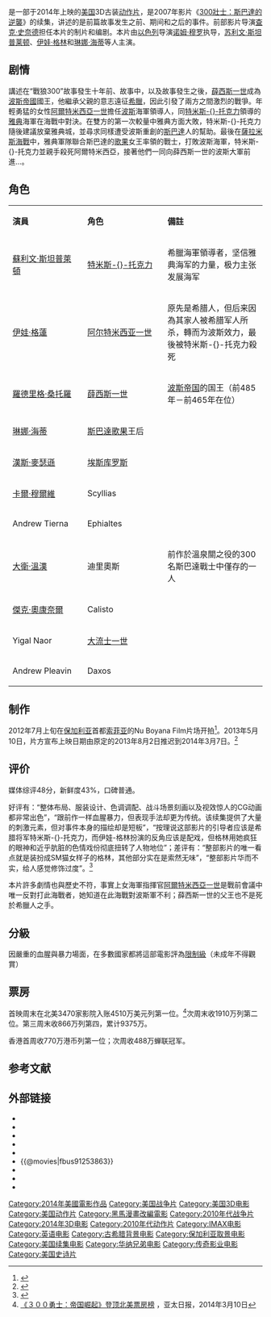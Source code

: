 {{noteTA
|G1 = Movie
|G2 = Show
|T = zh-tw:300壯士：帝國崛起; zh-hk:戰狼300：帝國崛起; zh-cn:300勇士：帝国崛起;
|1 = zh-tw:300壯士：帝國崛起; zh-hk:戰狼300：帝國崛起; zh-cn:300勇士：帝国崛起;
|2=zh-hk:戰狼300;zh-tw:300壯士:斯巴達的逆襲;zh-cn:斯巴达三百勇士;
|3=zh-cn:扎克·施奈德;zh-tw:查克·史奈德;zh-hk:錫·史拉達;
|4=zh-cn:扎克;zh-tw:查克;zh-hk:錫;
|5=zh-cn:施奈德;zh-tw:史奈德;zh-hk:史拉達;
}}
{{Infobox film
| name = 300壯士：帝國崛起
| original_name = ''300: Rise of an Empire''
| image = 戰狼300：帝國崛起.jpg
| alt = 
| caption = 香港海報
| director = [[诺姆·穆罗|诺姆·穆罗]]
| producer = 吉安尼·努纳利<br />[[马克·坎顿|马克·坎顿]]<br />[[查克·史奈德|查克·史奈德]]<br />[[德博拉·斯奈德|德博拉·斯奈德]]<br />伯尼·戈德曼
| screenplay = 查克·史奈德<br />柯特·约翰斯塔德
| based on = {{based on|''Xerxes''（未出版）<ref>{{cite web |last=Schaefer |first=Sandy |script-title=en:First Look At ’300′ Prequel Comic Book |url=http://screenrant.com/300-prequel-comic-book-xerxes-sandy-62930/ |work=ScreenRant |accessdate=2013-02-01 |archive-date=2013-01-30 |archive-url=https://web.archive.org/web/20130130002741/http://screenrant.com/300-prequel-comic-book-xerxes-sandy-62930/ |dead-url=no }}</ref><ref>{{cite web|last=Sitterson|first=Aubrey|title=Comic-Con 2011: Xerxes Is Now 300: Battle of Artemisia|url=http://www.ugo.com/movies/the-300-spin-off-xerxes-is-now-300-battle-of-artemisia|work=[[UGO_Networks|UGO Networks]]|accessdate=2013-02-01|deadurl=yes|archiveurl=https://web.archive.org/web/20130219033637/http://www.ugo.com/movies/the-300-spin-off-xerxes-is-now-300-battle-of-artemisia|archivedate=2013-02-19}}</ref> |[[弗兰克·米勒|弗兰克·米勒]]}}
| narrator = 
| starring = [[苏利文·斯坦普莱顿|苏利文·斯坦普莱顿]]<br />[[伊娃·格林|伊娃·格林]]<br />[[琳娜·海蒂|琳娜·海蒂]]<br>[[罗德里格·桑托罗|罗德里格·桑托罗]]
| music = [[Junkie_XL|Junkie XL]]<ref>{{cite web |url=http://www.300themovie.com/ |title=Junkie XL score composer for 300: Rise of an Empire |publisher=300themovie.com |date= |accessdate=2013-08-15 |archive-date=2013-10-03 |archive-url=https://web.archive.org/web/20131003150302/https://300themovie.com/ |dead-url=no }}</ref>
| cinematography = 西蒙·达根
| editing =怀亚特·史密斯<br />[[戴维·布伦纳|戴维·布伦纳]]
| studio = [[传奇电影公司|传奇电影公司]]<br />[[虚拟制作室|虚拟制作室]]<br />Cruel and Unusual Films<br />Atmosphere Pictures<br />Hollywood Gang Productions
| distributor = [[华纳兄弟|华纳兄弟]]
| released = {{Film date|2014|03|07}}
| runtime = 102分钟
| country = {{美国}}
| language = [[英語|英語]]
| budget = $1.1亿美元
| gross = $3.37億美元<ref>{{cite web |url=http://www.boxofficemojo.com/movies/?id=300sequel.htm |title=300: Rise of an Empire (2014) |publisher=[[Box_Office_Mojo|Box Office Mojo]] |date=2014-04-14 |accessdate=2014-04-16 |archive-date=2015-11-17 |archive-url=https://web.archive.org/web/20151117025845/http://www.boxofficemojo.com/movies/?id=300sequel.htm |dead-url=no }}</ref>
| preceded_by = [[300壯士：斯巴達的逆襲|300壯士：斯巴達的逆襲]] 
| cn_name = 300勇士：帝国崛起
| hk_name = 戰狼300：帝國崛起
| tw_name = 300壯士：帝國崛起
}}

{{作品名稱|name=''300: Rise of an Empire''|hk=戰狼300：帝國崛起|tw=300壯士：帝國崛起|cn=300勇士：帝国崛起}}是一部于2014年上映的[[美国|美国]]3D古装[[动作片|动作片]]，是2007年影片《[[300壯士：斯巴達的逆襲|300壯士：斯巴達的逆襲]]》的续集，讲述的是前篇故事发生之前、期间和之后的事件。前部影片导演[[查克·史奈德|查克·史奈德]]担任本片的制片和编剧。本片由[[以色列|以色列]]导演[[诺姆·穆罗|诺姆·穆罗]]执导，[[苏利文·斯坦普莱顿|苏利文·斯坦普莱顿]]、[[伊娃·格林|伊娃·格林]]和[[琳娜·海蒂|琳娜·海蒂]]等人主演。

== 剧情 ==
講述在“戰狼300”故事發生十年前、故事中，以及故事發生之後，[[薛西斯一世|薛西斯一世]]成為[[波斯帝國|波斯帝國]]國王，他繼承父親的意志遠征[[希臘|希臘]]，因此引發了兩方之間激烈的戰爭。年輕勇猛的女性[[阿爾特米西亞一世|阿爾特米西亞一世]]擔任[[波斯|波斯]]海軍領導人，同[[地米斯托克利|特米斯-{}-托克力]]領導的[[雅典|雅典]]海軍在海戰中對決。在雙方的第一次較量中雅典方面大敗，特米斯-{}-托克力隨後建議放棄雅典城，並尋求同樣遭受波斯重創的[[斯巴達|斯巴達]]人的幫助。最後在[[薩拉米斯海戰|薩拉米斯海戰]]中，雅典軍隊聯合斯巴達的[[歌果|歌果]]女王率領的戰士，打敗波斯海軍，特米斯-{}-托克力並親手殺死阿爾特米西亞，接著他們一同向薛西斯一世的波斯大軍前進...。

==角色==
{| class="wikitable" width="65%"
|- style="background:cornflowerblue; color:white" align=center
|style="width:2%"|'''演員'''
|style="width:2%"|'''角色'''
|style="width:4%"|'''備註'''
|- align=center
| [[蘇利文·斯坦普萊頓|蘇利文·斯坦普萊頓]] || [[特米斯托克力|特米斯-{}-托克力]] ||align=left|希臘海軍領導者，坚信雅典海军的力量，极力主张发展海军
|- align=center
| [[伊娃·格蓮|伊娃·格蓮]] || [[阿尔特米西亚一世|阿尔特米西亚一世]] ||align=left|原先是希腊人，但后来因為其家人被希腊军人所杀，轉而为波斯效力，最後被特米斯-{}-托克力殺死
|- align=center
| [[羅德里格·桑托羅|羅德里格·桑托羅]] || [[薛西斯一世|薛西斯一世]] ||align=left|[[波斯帝国|波斯帝国]]的国王（前485年－前465年在位）
|- align=center
| [[琳娜·海蒂|琳娜·海蒂]] || [[斯巴達|斯巴達]][[歌果|歌果]]王后 ||
|- align=center
| [[漢斯·麥瑟遜|漢斯·麥瑟遜]] || [[埃斯库罗斯|埃斯库罗斯]] ||
|- align=center
| [[卡爾·穆爾維|卡爾·穆爾維]] || Scyllias ||
|- align=center
| Andrew Tierna || Ephialtes ||
|- align=center
| [[大衛·溫漢|大衛·溫漢]] || 迪里奧斯 ||align=left|前作於溫泉關之役的300名斯巴達戰士中僅存的一人
|- align=center
| [[傑克·奧康奈爾|傑克·奧康奈爾]] || Calisto ||
|- align=center
| Yigal Naor || [[大流士一世|大流士一世]] ||
|- align=center
| Andrew Pleavin || Daxos ||
|}

== 制作 ==
2012年7月上旬在[[保加利亚|保加利亚]]首都[[索菲亚|索菲亚]]的Nu Boyana Film片场开拍<ref>{{cite journal|url=http://www.europost.bg/article?id=5163|title=A James Bond girl arrives in Bulgaria|work=EuroPost|date=2012-07-13|accessdate=2012-07-16|journal=|author=|archive-url=https://web.archive.org/web/20140202233209/http://www.europost.bg/article?id=5163|archive-date=2014-02-02|dead-url=yes}}</ref>。2013年5月10日，片方宣布上映日期由原定的2013年8月2日推迟到2014年3月7日。<ref name=comingsoon.net>{{cite web |title=300: Rise of an Empire and All You Need is Kill Pushed Back |url=http://www.comingsoon.net/news/movienews.php?id=104080 |publisher=ComingSoon |accessdate=2014-03-11 |archive-date=2013-06-07 |archive-url=https://web.archive.org/web/20130607183007/http://www.comingsoon.net/news/movienews.php?id=104080 |dead-url=no }}</ref>

== 评价 ==
媒体综评48分，新鲜度43%，口碑普通。

好评有：“整体布局、服装设计、色调调配、战斗场景刻画以及视效惊人的CG动画都非常出色”，“跟前作一样血腥暴力，但表现手法却更为传统。该续集提供了大量的刺激元素，但对事件本身的描绘却是短板”，“按理说这部影片的引导者应该是希腊将军特米斯-{}-托克力，而伊娃-格林扮演的反角应该是配戏，但格林用她疯狂的眼神和近乎肮脏的色情戏份彻底扭转了人物地位”；差评有：“整部影片的唯一看点就是装扮成SM猫女样子的格林，其他部分实在是索然无味”，“整部影片华而不实，给人感觉修饰过度”。<ref>{{Cite web |url=http://ent.sina.com.cn/m/f/hlw/2014-03-10/17124109162_2.shtml |title=本周新片《300勇士》《眼镜狗》 |accessdate=2014-03-11 |archive-date=2019-08-11 |archive-url=https://web.archive.org/web/20190811090025/http://ent.sina.com.cn/m/f/hlw/2014-03-10/17124109162_2.shtml |dead-url=no }}</ref>

本片許多劇情也與歷史不符，事實上女海軍指揮官[[阿爾特米西亞一世|阿爾特米西亞一世]]是戰前會議中唯一反對打此海戰者，她知道在此海戰對波斯軍不利；薛西斯一世的父王也不是死於希臘人之手。

==分級==
因嚴重的血腥與暴力場面，在多數國家都將這部電影評為[[電影分級制度|限制級]]（未成年不得觀賞）

==票房==
首映周末在北美3470家影院入账4510万美元列第一位。<ref>[http://www.apdnews.com/news/74967.html 《３００勇士：帝国崛起》登顶北美票房榜] {{Wayback|url=http://www.apdnews.com/news/74967.html |date=20140310101325 }}，亚太日报，2014年3月10日</ref>次周末收1910万列第二位。第三周末收866万列第四，累计9375万。

香港首周收770万港币列第一位；次周收488万蝉联冠军。

{{start box}}
{{succession prize box|《[[永不停歇|永不停歇]]》|《[[眼镜狗和眼镜男孩|眼镜狗和眼镜男孩]]》|{{flagicon|USA}}[[2014年美國週末票房冠軍|2014年美國週末票房冠軍]]|第10周}}
{{succession prize box|《[[KANO|KANO]]》|  《[[KANO|KANO]]》|{{flagicon|ROC}}[[2014年台北週末票房冠軍|2014年台北週末票房冠軍]]|第10周}}
{{succession prize box | 《[[華爾街狼人|華爾街狼人]]》 |《[[永不停歇|直航殺機]]》 | {{flagicon|HK}}[[2014年香港一週票房冠軍|2014年香港一週票房冠軍]]| 第9-10週}}
{{end box}}

== 参考文献 ==
{{Reflist}}

== 外部链接 ==
* {{IMDb title|1253863}}
* {{allmovie title|545646}}
* {{mojo title|300sequel}}
* {{rotten-tomatoes|300_rise_of_an_empire}}
* {{metacritic film|300-rise-of-an-empire}}
* {{@movies|fbus91253863}}
* {{douban}}
* {{Mtime|94546}}
* {{Yahoomovie id|4835}}

{{300}}
{{黑馬漫畫電影}}
{{查克·史奈德}}
{{DEFAULTSORT:300: Rise of an Empire}}
[[Category:2014年美國電影作品|Category:2014年美國電影作品]]
[[Category:美国战争片|Category:美国战争片]]
[[Category:美国3D电影|Category:美国3D电影]]
[[Category:美国动作片|Category:美国动作片]]
[[Category:黑馬漫畫改編電影|Category:黑馬漫畫改編電影]]
[[Category:2010年代战争片|Category:2010年代战争片]]
[[Category:2014年3D电影|Category:2014年3D电影]]
[[Category:2010年代动作片|Category:2010年代动作片]]
[[Category:IMAX电影|Category:IMAX电影]]
[[Category:英语电影|Category:英语电影]]
[[Category:古希腊背景电影|Category:古希腊背景电影]]
[[Category:保加利亚取景电影|Category:保加利亚取景电影]]
[[Category:美国续集电影|Category:美国续集电影]]
[[Category:华纳兄弟电影|Category:华纳兄弟电影]]
[[Category:传奇影业电影|Category:传奇影业电影]]
[[Category:美国史诗片|Category:美国史诗片]]